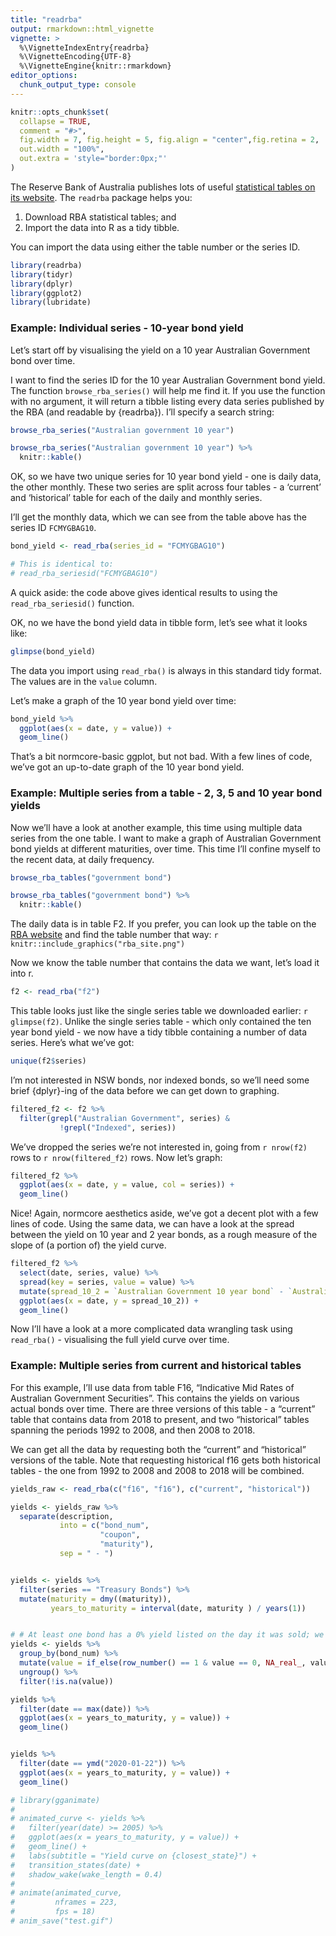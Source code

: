 ```yaml
---
title: "readrba"
output: rmarkdown::html_vignette
vignette: >
  %\VignetteIndexEntry{readrba}
  %\VignetteEncoding{UTF-8}
  %\VignetteEngine{knitr::rmarkdown}
editor_options: 
  chunk_output_type: console
---
```


```r
knitr::opts_chunk$set(
  collapse = TRUE,
  comment = "#>",
  fig.width = 7, fig.height = 5, fig.align = "center",fig.retina = 2,
  out.width = "100%",
  out.extra = 'style="border:0px;"'
)
```

The Reserve Bank of Australia publishes lots of useful [statistical tables on its website](https://rba.gov.au/statistics/tables/). The `readrba` package helps you:

1. Download RBA statistical tables; and
2. Import the data into R as a tidy tibble. 

You can import the data using either the table number or the series ID. 



```r
library(readrba)
library(tidyr)
library(dplyr)
library(ggplot2)
library(lubridate)
```
### Example: Individual series - 10-year bond yield
Let's start off by visualising the yield on a 10 year Australian Government bond over time. 

I want to find the series ID for the 10 year Australian Government bond yield. The function `browse_rba_series()` will help me find it. If you use the function with no argument, it will return a tibble listing every data series published by the RBA (and readable by {readrba}). I'll specify a search string:

```r
browse_rba_series("Australian government 10 year")
```
```r
browse_rba_series("Australian government 10 year") %>%
  knitr::kable()
```

OK, so we have two unique series for 10 year bond yield - one is daily data, the other monthly. These two series are split across four tables - a 'current' and 'historical' table for each of the daily and monthly series.

I'll get the monthly data, which we can see from the table above has the series ID `FCMYGBAG10`. 

```r
bond_yield <- read_rba(series_id = "FCMYGBAG10")

# This is identical to:
# read_rba_seriesid("FCMYGBAG10")
```

A quick aside: the code above gives identical results to using the `read_rba_seriesid()` function.

OK, no we have the bond yield data in tibble form, let's see what it looks like:

```r
glimpse(bond_yield)
```

The data you import using `read_rba()` is always in this standard tidy format. The values are in the `value` column. 

Let's make a graph of the 10 year bond yield over time:

```r
bond_yield %>%
  ggplot(aes(x = date, y = value)) +
  geom_line()

```

That's a bit normcore-basic ggplot, but not bad. With a few lines of code, we've got an up-to-date graph of the 10 year bond yield.

### Example: Multiple series from a table - 2, 3, 5 and 10 year bond yields
Now we'll have a look at another example, this time using multiple data series from the one table. I want to make a graph of Australian Government bond yields at different maturities, over time. This time I'll confine myself to the recent data, at daily frequency. 

```r
browse_rba_tables("government bond")
```
```r
browse_rba_tables("government bond") %>%
  knitr::kable()
```

The daily data is in table F2. If you prefer, you can look up the table on the [RBA website](https://www.rba.gov.au/statistics/tables/) and find the table number that way:
`r knitr::include_graphics("rba_site.png")`

Now we know the table number that contains the data we want, let's load it into r.

```r
f2 <- read_rba("f2")
```

This table looks just like the single series table we downloaded earlier: `r glimpse(f2)`. Unlike the single series table - which only contained the ten year bond yield - we now have a tidy tibble containing a number of data series. Here's what we've got: 
```r
unique(f2$series)
```

I'm not interested in NSW bonds, nor indexed bonds, so we'll need some brief {dplyr}-ing of the data before we can get down to graphing.

```r
filtered_f2 <- f2 %>%
  filter(grepl("Australian Government", series) &
           !grepl("Indexed", series))
```

We've dropped the series we're not interested in, going from `r nrow(f2)` rows to `r nrow(filtered_f2)` rows. Now let's graph:

```r
filtered_f2 %>%
  ggplot(aes(x = date, y = value, col = series)) +
  geom_line()

```

Nice! Again, normcore aesthetics aside, we've got a decent plot with a few lines of code. Using the same data, we can have a look at the spread between the yield on 10 year and 2 year bonds, as a rough measure of the slope of (a portion of) the yield curve.

```r
filtered_f2 %>%
  select(date, series, value) %>%
  spread(key = series, value = value) %>%
  mutate(spread_10_2 = `Australian Government 10 year bond` - `Australian Government 2 year bond`) %>%
  ggplot(aes(x = date, y = spread_10_2)) +
  geom_line()
```

Now I'll have a look at a more complicated data wrangling task using `read_rba()` - visualising the full yield curve over time.

### Example: Multiple series from current and historical tables

For this example, I'll use data from table F16, "Indicative Mid Rates of Australian Government Securities". This contains the yields on various actual bonds over time. There are three versions of this table - a "current" table that contains data from 2018 to present, and two "historical" tables spanning the periods 1992 to 2008, and then 2008 to 2018. 

We can get all the data by requesting both the "current" and "historical" versions of the table. Note that requesting historical f16 gets both historical tables - the one from 1992 to 2008 and 2008 to 2018 will be combined.
```r
yields_raw <- read_rba(c("f16", "f16"), c("current", "historical"))
```



```r

yields <- yields_raw %>%
  separate(description,
           into = c("bond_num",
                    "coupon",
                    "maturity"),
           sep = " - ")


yields <- yields %>%
  filter(series == "Treasury Bonds") %>%
  mutate(maturity = dmy((maturity)),
         years_to_maturity = interval(date, maturity ) / years(1))


# # At least one bond has a 0% yield listed on the day it was sold; we want to remove this
yields <- yields %>%
  group_by(bond_num) %>%
  mutate(value = if_else(row_number() == 1 & value == 0, NA_real_, value)) %>%
  ungroup() %>%
  filter(!is.na(value))
```


```r

yields %>%
  filter(date == max(date)) %>%
  ggplot(aes(x = years_to_maturity, y = value)) +
  geom_line() 


yields %>%
  filter(date == ymd("2020-01-22")) %>%
  ggplot(aes(x = years_to_maturity, y = value)) +
  geom_line()
```

```r
# library(gganimate)
# 
# animated_curve <- yields %>%
#   filter(year(date) >= 2005) %>%
#   ggplot(aes(x = years_to_maturity, y = value)) +
#   geom_line() +
#   labs(subtitle = "Yield curve on {closest_state}") +
#   transition_states(date) +
#   shadow_wake(wake_length = 0.4)
# 
# animate(animated_curve,
#         nframes = 223,
#         fps = 18)
# anim_save("test.gif")
```
